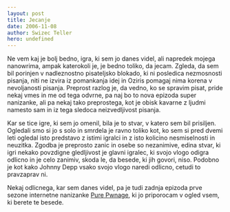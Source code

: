 ```yaml
---
layout: post
title: Jecanje
date: 2006-11-08
author: Swizec Teller
hero: undefined
---
```


Ne vem kaj je bolj bedno, igra, ki sem jo danes videl, ali napredek mojega nanowrima, ampak katerokoli je, je bedno toliko, da jecam. Zgleda, da sem bil porinjen v nadleznostno pisateljsko blokado, ki ni posledica nezmosnosti pisanja, niti ne izvira iz pomankanja idej in Oziris pomagaj nima korena v nevoljanosti pisanja. Preprost razlog je, da vedno, ko se spravim pisat, pride nekaj vmes in me od tega odvrne, pa naj bo to nova epizoda super nanizanke, ali pa nekaj tako preprostega, kot je obisk kavarne z ljudmi namesto sam in iz tega sledoca neizvedljivost pisanja.

Kar se tice igre, ki sem jo omenil, bila je to stvar, v katero sem bil prisiljen. Ogledali smo si jo s solo in smrdela je ravno toliko kot, ko sem si pred dvemi leti ogledal isto predstavo z istimi igralci in z isto kolicino nesmiselnosti in neuzitka. Zgodba je preprosto zanic in osebe so nezanimive, edina stvar, ki igri nekako povzdigne gledljivost je glavni igralec, ki svojo vlogo odigra odlicno in je celo zanimiv, skoda le, da besede, ki jih govori, niso. Podobno je kot kako Johnny Depp vsako svojo vlogo naredi odlicno, cetudi to pravzaprav ni.

Nekaj odlicnega, kar sem danes videl, pa je tudi zadnja epizoda prve sezone internetne nanizanke [Pure Pwnage](http://www.purepwnage.com/), ki jo priporocam v ogled vsem, ki berete te besede.
